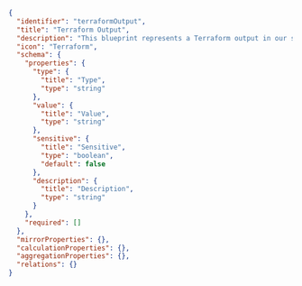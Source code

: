 ```json showLineNumbers
{
  "identifier": "terraformOutput",
  "title": "Terraform Output",
  "description": "This blueprint represents a Terraform output in our software catalog",
  "icon": "Terraform",
  "schema": {
    "properties": {
      "type": {
        "title": "Type",
        "type": "string"
      },
      "value": {
        "title": "Value",
        "type": "string"
      },
      "sensitive": {
        "title": "Sensitive",
        "type": "boolean",
        "default": false
      },
      "description": {
        "title": "Description",
        "type": "string"
      }
    },
    "required": []
  },
  "mirrorProperties": {},
  "calculationProperties": {},
  "aggregationProperties": {},
  "relations": {}
}
```
